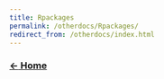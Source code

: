 ```yaml
---
title: Rpackages
permalink: /otherdocs/Rpackages/
redirect_from: /otherdocs/index.html
---
```


### [**$\leftarrow$ Home**](https://pegutierrezf.github.io/TropicalFreshwaterEcology/) 
<br>